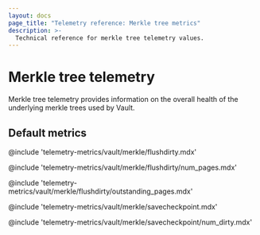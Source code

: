 ```yaml
---
layout: docs
page_title: "Telemetry reference: Merkle tree metrics"
description: >-
  Technical reference for merkle tree telemetry values.
---
```


# Merkle tree telemetry

Merkle tree telemetry provides information on the overall health of the
underlying merkle trees used by Vault.

## Default metrics

@include 'telemetry-metrics/vault/merkle/flushdirty.mdx'

@include 'telemetry-metrics/vault/merkle/flushdirty/num_pages.mdx'

@include 'telemetry-metrics/vault/merkle/flushdirty/outstanding_pages.mdx'

@include 'telemetry-metrics/vault/merkle/savecheckpoint.mdx'

@include 'telemetry-metrics/vault/merkle/savecheckpoint/num_dirty.mdx'